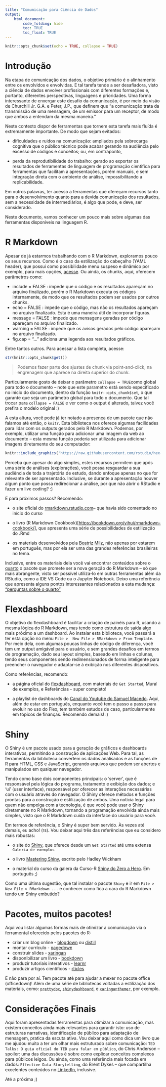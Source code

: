 ```yaml
---
title: "Comunicação para Ciência de Dados"
output: 
    html_document:
        code_folding: hide
        toc: TRUE
        toc_float: TRUE
---
```


```r
knitr::opts_chunk$set(echo = TRUE, collapse = TRUE)
```

# Introdução

Na etapa de comunicação dos dados, o objetivo primário é o alinhamento entre os envolvidos e envolvidas. E tal tarefa tende a ser desafiadora, visto a ciência de dados envolver profissionais com diferentes formações e, portanto, diferentes perspectivas, linguagens e prioridades. Uma forma interessante de enxergar este desafio da comunicação, é por meio da visão de Churchill Jr. G.A. e Peter, J.P., que definem que "a comunicação trata da transmissão de uma mensagem, de um emissor para um receptor, de modo que ambos a entendam da mesma maneira."

Neste contexto dispor de ferramentas que tornem esta tarefa mais fluída é extremamente importante. De modo que sejam evitados:

-   dificuldades e ruidos na comunicação: ampliados pela sobrecarga cognitiva que o público técnico pode acabar gerando na audiência pelo excesso de códigos e conceitos; ou, em contraponto,

-   perda da reprodutibilidade do trabalho: gerado ao exportar os resultados de ferramentas de linguagem de programação cientifica para ferramentas que facilitam a apresentações, porém manuais, e sem integração direta com o ambiente de análise, impossibilitando a replicabilidade.

Em outros palavras, ter acesso a ferramentas que ofereçam recursos tanto para o desenvolvimento quanto para a devida comunicação dos resultados, sem a necessidade de intermediários, é algo que pode, e deve, ser considerado.

Neste documento, vamos conhecer um pouco mais sobre algumas das ferramentas disponíveis na linguagem R.

# R Markdown

Apesar de já estarmos trabalhando com o R Markdown, exploramos pouco os seus recursos. Como é o caso da estilização do cabeçalho (YAML header), que possui como possibilidade menu suspeso e dinâmico por exemplo, para mais opções, [acesse](https://bookdown.org/yihui/rmarkdown/html-document.html). Ou ainda, os chunks, aqui, oferecem parâmetros como:

-   include = FALSE : impede que o código e os resultados apareçam no arquivo finalizado, porém o R Markdown executa os códigos internamente, de modo que os resultados podem ser usados por outros chunks.
-   echo = FALSE : impede que o código, mas não os resultados apareçam no arquivo finalizado. Esta é uma maneira útil de incorporar figuras.
-   message = FALSE : impede que mensagens geradas por código apareçam no arquivo finalizado.
-   warning = FALSE : impede que os avisos gerados pelo código apareçam no arquivo finalizado.
-   fig.cap = "..." adiciona uma legenda aos resultados gráficos.

Entre tantos outros. Para acessar a lista completa, acesse:

```r
str(knitr::opts_chunk$get())
```

> Podemos fazer parte dos ajustes de chunk via point-and-click, na engrenagem que aparece na direita superior do chunk.

Particularmente gosto de deixar o parâmetro `collapse = TRUE`como global para todo o documento -- note que este parametro está sendo específicado no início do documento, dentro da função `knitr::opts_chunk$set`, o que garante que seja um parâmetro global para todo o documento. Que tal trocar para `collapse = FALSE` e ver como o output é alterado, talvez você prefira o modelo original :)

A esta altura, você pode já ter notado a presença de um pacote que não falamos até então, o `knitr`. Esta biblioteca nos oferece algumas facilidades para lidar com os outputs gerados pelo R Markdown. Podemos, por exemplo, utilizar uma função para adicionar uma imagem da web ao documento -- esta mesma função poderia ser utilizada para adicionar imagens diretamente do seu computador:

```r
knitr::include_graphics('https://raw.githubusercontent.com/rstudio/hex-stickers/master/PNG/knitr.png')
```

Perceba que apesar do algo simples, estes recursos permitem que após uma série de análises (explorações), você possa resguardar a sua audiência de toda a trajetória de estudo, dando enfoque apenas no que for relevante de ser apresentado. Inclusive, se durante a apresentação houver algum ponto que possa redirecionar a análise, por que não abrir o RStudio e fazer um live coding? :)

E para próximos passos? Recomendo:

-   o site oficial do [rmarkdown.rstudio.com](https://rmarkdown.rstudio.com/docs/articles/rmarkdown.html)-- que havia sido comentado no início do curso

-   o livro (R Markdown Cookbook)[<https://bookdown.org/yihui/rmarkdown-cookbook/>], que apresenta uma série de possibilidades de estilização do .Rmd

-   os materiais desenvolvidos pela [Beatriz Milz](https://beamilz.com/talks/pt/), não apenas por estarem em português, mas por ela ser uma das grandes referências brasileiras no tema.

Inclusive, entre os materiais dela você vai encontrar conteúdos sobre o [quarto](https://quarto.org/) o pacote que promete ser a nova geração do R Markdown -- só que mais abrangente, visto ser possível utiliza-lo em outras ferramentas além da RStudio, como a IDE VS Code ou o Jupyter Notebook. Deixo uma referência que apresenta alguns pontos interessantes relacionados a esta mudança: ["perguntas sobre o quarto"](https://occasionaldivergences.com/posts/quarto-questions/?utm_campaign=Data_Elixir&utm_source=Data_Elixir_409/)

# Flexdashboard

O objetivo do flexdashboard é facilitar a criação de painéis para R, usando a mesma lógica do R Markdown, mas tendo como estrutura de saída algo mais próximo a um dashboard. Ao instalar esta biblioteca, você passará a ter esta opção no menu `File >  New File > RMarkdown > From Template`. Por meio dela, com algumas poucas linhas de código de diferença, você tem um output amigável para o usuário, e sem grandes desafios em termos de programação, dado seu layout simples, baseado em linhas e colunas, tendo seus componentes sendo redimensionados de forma inteligente para preencher o navegador e adaptar-se à exibição nos diferentes dispositivos.

Como referências, recomendo:

-   a página oficial do [flexdashboard](https://pkgs.rstudio.com/flexdashboard/), com materiais de `Get Started`, Mural de exemplos, e Referências - super completo!

-   a playlist de dashboards do [Canal do Youtube do Samuel Macedo](https://www.youtube.com/watch?v=51N-LSYXlHU&list=PLCQ7-I8jjAsn-2ZcKBjGE8XfPc1VAm05J). Aqui, além de estar em português, enquanto você tem o passo a passo para evoluir no uso do Flex, tem também estudos de caso, particularmente em tópicos de finanças. Recomendo demais! :)

# Shiny

O Shiny é um pacote usado para a geração de gráficos e dashboards interativos, permitindo a construção de aplicações Web. Para tal, as ferramentas da biblioteca convertem os dados analisados e as funções de R para HTML, CSS e JavaScript, gerando arquivos que podem ser abertos e manipulados em qualquer navegador.

Tendo como base dois componentes principais: o 'server', que é responsável pela lógica do programa, tratamento e exibição dos dados; e 'ui' (user interface), responsável por oferecer as interações necessárias com o usuário através do navegador. O Shiny oferece métodos e funções prontas para a construção e estilização de ambos. Uma notícia legal para quem não empolga com a tecnologia, é que você pode usar o Shiny diretamente no R Markdown, tornando a programação envolvida ainda mais simples, visto que o R Markdown cuida da interface do usuário para você.

Em termos de referência, o Shiny é super bem servido. Às vezes até demais, eu acho! (rs). Vou deixar aqui três das referências que eu considero mais robustas:

-   o site do [Shiny](https://shiny.rstudio.com/), que oferece desde um `Get Started` até uma extensa `Galeria de exemplos`

-   o livro [Mastering Shiny](https://mastering-shiny.org/index.html), escrito pelo Hadley Wickham

-   o material do curso da galera da Curso-R [Shiny do Zero a Hero](https://curso-r.github.io/latinr-shiny/). Em português ;)

Como uma última sugestão, que tal instalar o pacote `Shiny` e ir em `File >  New File > RMarkdown ...` e conhecer como fica a cara do R Markdown tendo um Shiny embutido?

# Pacotes, muitos pacotes!

Aqui vou listar algumas formas mais de otimizar a comunicação via o ferramental oferecido pelos pacotes do R:

-   criar um blog online - [blogdown](https://github.com/rstudio/blogdown) ou [distill](https://github.com/rstudio/distill)
-   montar currículo - [pagedown](https://github.com/rstudio/pagedown)
-   construir slides - [xaringan](https://github.com/yihui/xaringan)
-   disponibilizar um livro - [bookdown](https://github.com/rstudio/bookdown)
-   produzir tutoriais interativos - [learnr](https://github.com/rstudio/learnr)
-   produzir artigos cientificos - [rticles](https://github.com/rstudio/rticles)

E não para por aí. Tem pacote até para ajudar a mexer no pacote office (officedown)! Além de uma série de bibliotecas voltadas a estilização dos materiais, como: [`prettydoc`](https://github.com/yixuan/prettydoc), [`shinydashboard`](https://github.com/rstudio/shinydashboard), e [`xaringanthemer`](https://github.com/gadenbuie/xaringanthemer), por exemplo.

# Considerações Finais

Aqui foram apresentadas ferramentas para otimizar a comunicação, mas existem conceitos ainda mais relevantes para garantir isto: uso de estruturas narrativas, identificação de público para adaptação de mensagem, pratica da escuta ativa. Vou deixar aqui como dica um livro que me ajudou muito a ter um olhar mais estruturado sobre comunicação: `TED Talks: O guia oficial do TED para falar em público`, do Chris Anderson -- spoiler: uma das discussões é sobre como explicar conceitos complexos para públicos leigos. Ou ainda, como uma referência mais focada em dados: `Effective Data Storytelling`, do Brent Dykes -- que compartilha excelentes conteúdos no [LinkedIn](https://www.linkedin.com/in/brentdykes/), inclusive.

Até a próxima ;)
